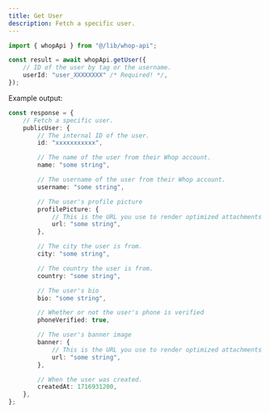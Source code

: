 ```yaml
---
title: Get User
description: Fetch a specific user.
---
```


```typescript
import { whopApi } from "@/lib/whop-api";

const result = await whopApi.getUser({
	// ID of the user by tag or the username.
	userId: "user_XXXXXXXX" /* Required! */,
});

```

Example output:

```typescript
const response = {
	// Fetch a specific user.
	publicUser: {
		// The internal ID of the user.
		id: "xxxxxxxxxxx",

		// The name of the user from their Whop account.
		name: "some string",

		// The username of the user from their Whop account.
		username: "some string",

		// The user's profile picture
		profilePicture: {
			// This is the URL you use to render optimized attachments on the client. This should be used for apps.
			url: "some string",
		},

		// The city the user is from.
		city: "some string",

		// The country the user is from.
		country: "some string",

		// The user's bio
		bio: "some string",

		// Whether or not the user's phone is verified
		phoneVerified: true,

		// The user's banner image
		banner: {
			// This is the URL you use to render optimized attachments on the client. This should be used for apps.
			url: "some string",
		},

		// When the user was created.
		createdAt: 1716931200,
	},
};

```
